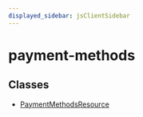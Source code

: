 ```yaml
---
displayed_sidebar: jsClientSidebar
---
```



# payment-methods

## Classes

- [PaymentMethodsResource](../payment_methods/classes/payment_methods.PaymentMethodsResource.mdx)
